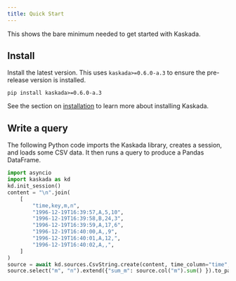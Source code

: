 ```yaml
---
title: Quick Start
---
```


This shows the bare minimum needed to get started with Kaskada.

## Install

Install the latest version.
This uses `kaskada>=0.6.0-a.3` to ensure the pre-release version is installed.

```
pip install kaskada>=0.6.0-a.3
```

See the section on [installation](./installation.qmd) to learn more about installing Kaskada.

## Write a query

The following Python code imports the Kaskada library, creates a session, and loads some CSV data.
It then runs a query to produce a Pandas DataFrame.

```python
import asyncio
import kaskada as kd
kd.init_session()
content = "\n".join(
    [
        "time,key,m,n",
        "1996-12-19T16:39:57,A,5,10",
        "1996-12-19T16:39:58,B,24,3",
        "1996-12-19T16:39:59,A,17,6",
        "1996-12-19T16:40:00,A,,9",
        "1996-12-19T16:40:01,A,12,",
        "1996-12-19T16:40:02,A,,",
    ]
)
source = await kd.sources.CsvString.create(content, time_column="time", key_column="key")
source.select("m", "n").extend({"sum_m": source.col("m").sum() }).to_pandas()
```
